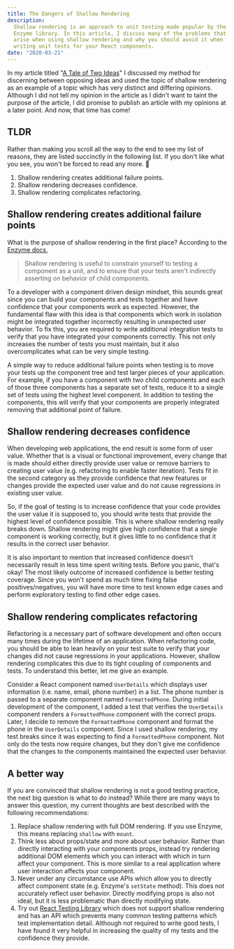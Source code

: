 ```yaml
---
title: The Dangers of Shallow Rendering
description:
  Shallow rendering is an approach to unit testing made popular by the
  Enzyme library. In this article, I discuss many of the problems that
  arise when using shallow rendering and why you should avoid it when
  writing unit tests for your React components.
date: "2020-03-21"
---
```


In my article titled "[A Tale of Two Ideas](/blog/a-tale-of-two-ideas)" I
discussed my method for discerning between opposing ideas and used the
topic of shallow rendering as an example of a topic which has very distinct
and differing opinions. Although I did not tell my opinion in the article
as I didn't want to taint the purpose of the article, I did promise to
publish an article with my opinions at a later point. And now, that time
has come!

## TLDR

Rather than making you scroll all the way to the end to see my list of
reasons, they are listed succinctly in the following list. If you don't
like what you see, you won't be forced to read any more. 🙂

1. Shallow rendering creates additional failure points.
1. Shallow rendering decreases confidence.
1. Shallow rendering complicates refactoring.

## Shallow rendering creates additional failure points

What is the purpose of shallow rendering in the first place? According to
the [Enzyme docs](https://enzymejs.github.io/enzyme/docs/api/shallow.html),

> Shallow rendering is useful to constrain yourself to testing a component
> as a unit, and to ensure that your tests aren't indirectly asserting on
> behavior of child components.

To a developer with a component driven design mindset, this sounds great
since you can build your components and tests together and have confidence
that your components work as expected. However, the fundamental flaw with
this idea is that components which work in isolation might be integrated
together incorrectly resulting in unexpected user behavior. To fix this,
you are required to write additional integration tests to verify that you
have integrated your components correctly. This not only increases the
number of tests you must maintain, but it also overcomplicates what can be
very simple testing.

A simple way to reduce additional failure points when testing is to move
your tests up the component tree and test larger pieces of your
application. For example, if you have a component with two child components
and each of those three components has a separate set of tests, reduce it
to a single set of tests using the highest level component. In addition to
testing the components, this will verify that your components are properly
integrated removing that additional point of failure.

## Shallow rendering decreases confidence

When developing web applications, the end result is some form of user
value. Whether that is a visual or functional improvement, every change
that is made should either directly provide user value or remove barriers
to creating user value (e.g. refactoring to enable faster iteration). Tests
fit in the second category as they provide confidence that new features or
changes provide the expected user value and do not cause regressions in
existing user value.

So, if the goal of testing is to increase confidence that your code
provides the user value it is supposed to, you should write tests that
provide the highest level of confidence possible. This is where shallow
rendering really breaks down. Shallow rendering might give high confidence
that a single component is working correctly, but it gives little to no
confidence that it results in the correct user behavior.

It is also important to mention that increased confidence doesn't
necessarily result in less time spent writing tests. Before you panic,
that's okay! The most likely outcome of increased confidence is better
testing coverage. Since you won't spend as much time fixing false
positives/negatives, you will have more time to test known edge cases and
perform exploratory testing to find other edge cases.

## Shallow rendering complicates refactoring

Refactoring is a necessary part of software development and often occurs
many times during the lifetime of an application. When refactoring code,
you should be able to lean heavily on your test suite to verify that your
changes did not cause regressions in your applications. However, shallow
rendering complicates this due to its tight coupling of components and
tests. To understand this better, let me give an example.

Consider a React component named `UserDetails` which displays user
information (i.e. name, email, phone number) in a list. The phone number is
passed to a separate component named `FormattedPhone`. During initial
development of the component, I added a test that verifies the
`UserDetails` component renders a `FormattedPhone` component with the
correct props. Later, I decide to remove the `FormattedPhone` component and
format the phone in the `UserDetails` component. Since I used shallow
rendering, my test breaks since it was expecting to find a `FormattedPhone`
component. Not only do the tests now require changes, but they don't give
me confidence that the changes to the components maintained the expected
user behavior.

## A better way

If you are convinced that shallow rendering is not a good testing practice,
the next big question is what to do instead? While there are many ways to
answer this question, my current thoughts are best described with the
following recommendations:

1. Replace shallow rendering with full DOM rendering. If you use Enzyme,
   this means replacing `shallow` with `mount`.
1. Think less about props/state and more about user behavior. Rather than
   directly interacting with your components props, instead try rendering
   additional DOM elements which you can interact with which in turn affect
   your component. This is more similar to a real application where user
   interaction affects your component.
1. Never under any circumstance use APIs which allow you to directly affect
   component state (e.g. Enzyme's `setState` method). This does not
   accurately reflect user behavior. Directly modifying props is also not
   ideal, but it is less problematic than directly modifying state.
1. Try out
   [React Testing Library](https://testing-library.com/docs/react-testing-library/intro)
   which does not support shallow rendering and has an API which prevents
   many common testing patterns which test implementation detail. Although
   not required to write good tests, I have found it very helpful in
   increasing the quality of my tests and the confidence they provide.
